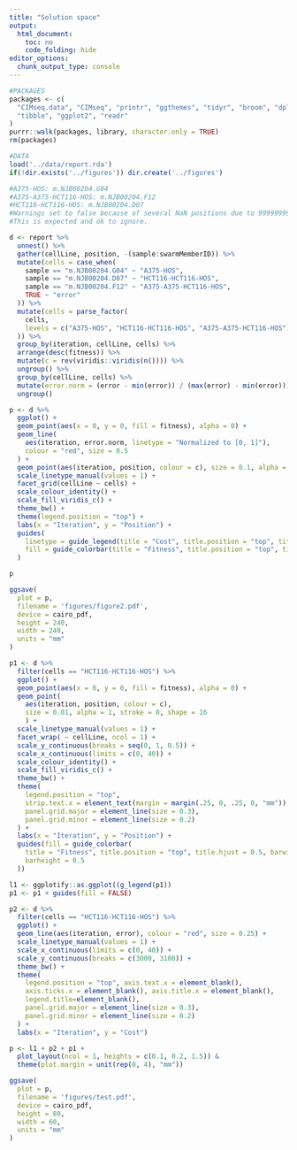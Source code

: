 ```yaml
---
title: "Solution space"
output:
  html_document:
    toc: no
    code_folding: hide
editor_options: 
  chunk_output_type: console
---
```


```r
#PACKAGES
packages <- c(
  "CIMseq.data", "CIMseq", "printr", "ggthemes", "tidyr", "broom", "dplyr",
  "tibble", "ggplot2", "readr"
)
purrr::walk(packages, library, character.only = TRUE)
rm(packages)

#DATA
load('../data/report.rda')
if(!dir.exists('../figures')) dir.create('../figures')
```


```r
#A375-HOS: m.NJB00204.G04
#A375-A375-HCT116-HOS: m.NJB00204.F12
#HCT116-HCT116-HOS: m.NJB00204.D07
#Warnings set to false because of several NaN positions due to 999999999 fitness
#This is expected and ok to ignore.

d <- report %>% 
  unnest() %>% 
  gather(cellLine, position, -(sample:swarmMemberID)) %>% 
  mutate(cells = case_when(
    sample == "m.NJB00204.G04" ~ "A375-HOS",
    sample == "m.NJB00204.D07" ~ "HCT116-HCT116-HOS",
    sample == "m.NJB00204.F12" ~ "A375-A375-HCT116-HOS",
    TRUE ~ "error"
  )) %>%
  mutate(cells = parse_factor(
    cells,
    levels = c("A375-HOS", "HCT116-HCT116-HOS", "A375-A375-HCT116-HOS")
  )) %>%
  group_by(iteration, cellLine, cells) %>%
  arrange(desc(fitness)) %>%
  mutate(c = rev(viridis::viridis(n()))) %>%
  ungroup() %>%
  group_by(cellLine, cells) %>%
  mutate(error.norm = (error - min(error)) / (max(error) - min(error))) %>%
  ungroup() 

p <- d %>%
  ggplot() +
  geom_point(aes(x = 0, y = 0, fill = fitness), alpha = 0) +
  geom_line(
    aes(iteration, error.norm, linetype = "Normalized to [0, 1]"),
    colour = "red", size = 0.5
  ) +
  geom_point(aes(iteration, position, colour = c), size = 0.1, alpha = 1) +
  scale_linetype_manual(values = 1) +
  facet_grid(cellLine ~ cells) +
  scale_colour_identity() +
  scale_fill_viridis_c() +
  theme_bw() +
  theme(legend.position = "top") +
  labs(x = "Iteration", y = "Position") +
  guides(
    linetype = guide_legend(title = "Cost", title.position = "top", title.hjust = 0.5),
    fill = guide_colorbar(title = "Fitness", title.position = "top", title.hjust = 0.5, barwidth = 12)
  )

p 

ggsave(
  plot = p,
  filename = 'figures/figure2.pdf',
  device = cairo_pdf,
  height = 240,
  width = 240,
  units = "mm"
)
```

```r
p1 <- d %>%
  filter(cells == "HCT116-HCT116-HOS") %>%
  ggplot() +
  geom_point(aes(x = 0, y = 0, fill = fitness), alpha = 0) +
  geom_point(
    aes(iteration, position, colour = c),
    size = 0.01, alpha = 1, stroke = 0, shape = 16
    ) +
  scale_linetype_manual(values = 1) +
  facet_wrap( ~ cellLine, ncol = 1) +
  scale_y_continuous(breaks = seq(0, 1, 0.5)) +
  scale_x_continuous(limits = c(0, 40)) +
  scale_colour_identity() +
  scale_fill_viridis_c() +
  theme_bw() +
  theme(
    legend.position = "top", 
    strip.text.x = element_text(margin = margin(.25, 0, .25, 0, "mm")),
    panel.grid.major = element_line(size = 0.3),
    panel.grid.minor = element_line(size = 0.2)
  ) +
  labs(x = "Iteration", y = "Position") +
  guides(fill = guide_colorbar(
    title = "Fitness", title.position = "top", title.hjust = 0.5, barwidth = 8, 
    barheight = 0.5
  ))

l1 <- ggplotify::as.ggplot((g_legend(p1))
p1 <- p1 + guides(fill = FALSE)

p2 <- d %>%
  filter(cells == "HCT116-HCT116-HOS") %>%
  ggplot() +
  geom_line(aes(iteration, error), colour = "red", size = 0.25) +
  scale_linetype_manual(values = 1) +
  scale_x_continuous(limits = c(0, 40)) +
  scale_y_continuous(breaks = c(3000, 3100)) +
  theme_bw() +
  theme(
    legend.position = "top", axis.text.x = element_blank(),
    axis.ticks.x = element_blank(), axis.title.x = element_blank(),
    legend.title=element_blank(),
    panel.grid.major = element_line(size = 0.3),
    panel.grid.minor = element_line(size = 0.2)
  ) +
  labs(x = "Iteration", y = "Cost")

p <- l1 + p2 + p1 + 
  plot_layout(ncol = 1, heights = c(0.1, 0.2, 1.5)) & 
  theme(plot.margin = unit(rep(0, 4), "mm"))

ggsave(
  plot = p,
  filename = 'figures/test.pdf',
  device = cairo_pdf,
  height = 80,
  width = 60,
  units = "mm"
)

```


